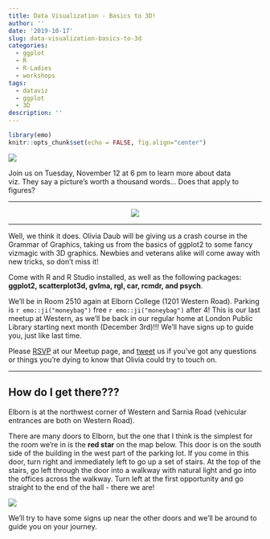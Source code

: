 ```yaml
---
title: Data Visualization - Basics to 3D!
author: ''
date: '2019-10-17'
slug: data-visualization-basics-to-3d
categories:
  - ggplot
  - R
  - R-Ladies
  - workshops
tags:
  - dataviz
  - ggplot
  - 3D
description: ''
---
```


```r
library(emo)
knitr::opts_chunk$set(echo = FALSE, fig.align="center")
```

![](/img/ggplotSticker_crop.jpg)

Join us on Tuesday, November 12 at 6 pm to learn more about data viz. They say a picture's worth a thousand words... Does that apply to figures? 

---

<center>

![](https://media.giphy.com/media/1FXYMTuKX91hS/giphy.gif)

</center>

----

Well, we think it does. Olivia Daub will be giving us a crash course in the Grammar of Graphics, taking us from the basics of ggplot2 to some fancy vizmagic with 3D graphics. Newbies and veterans alike will come away with new tricks, so don't miss it! 

Come with R and R Studio installed, as well as the following packages: **ggplot2, scatterplot3d, gvlma, rgl, car, rcmdr, and psych**.

We'll be in Room 2510 again at Elborn College (1201 Western Road). Parking is `r emo::ji("moneybag")` free `r emo::ji("moneybag")` after 4! This is our last meetup at Western, as we'll be back in our regular home at London Public Library starting next month (December 3rd)!!! We'll have signs up to guide you, just like last time.

Please [RSVP](https://www.meetup.com/rladies-ldnont/events/265754543/) at our Meetup page, and [tweet](https://twitter.com/RLadiesLdnOnt) us if you've got any questions or things you're dying to know that Olivia could try to touch on. 

---

## How do I get there???

Elborn is at the northwest corner of Western and Sarnia Road (vehicular entrances are both on Western Road). 

There are many doors to Elborn, but the one that I think is the simplest for the room we're in is the **red star** on the map below. This door is on the south side of the building in the west part of the parking lot. If you come in this door, turn right and immediately left to go up a set of stairs. At the top of the stairs, go left through the door into a walkway with natural light and go into the offices across the walkway. Turn left at the first opportunity and go straight to the end of the hall - there we are!

![](/img/elbornmap.png)

We'll try to have some signs up near the other doors and we'll be around to guide you on your journey.
